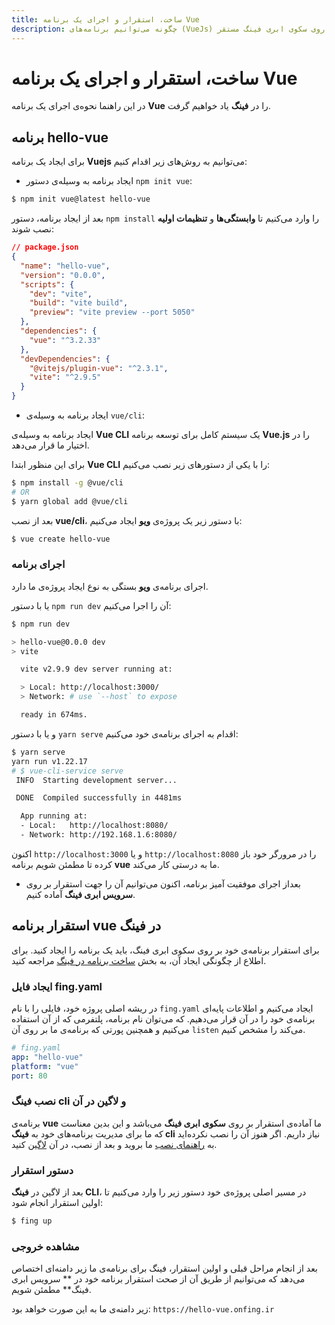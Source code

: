 ```yaml
---
title: ساخت، استقرار و اجرای یک برنامه Vue
description: چگونه می‌توانیم برنامه‌های (VueJs) را بر روی سکوی ابری فینگ مستقر(deploy) کنیم؟
---
```



<Platform>
  <PlatformHead title="برنامه‌های Vue" icon="vuejs/vuejs-original.svg" />
</Platform>

# ساخت، استقرار و اجرای یک برنامه Vue

در این راهنما نحوه‌ی اجرای یک برنامه **Vue** را در **فینگ** یاد خواهیم گرفت.

## برنامه hello-vue

برای ایجاد یک برنامه **Vuejs** می‌توانیم به روش‌های زیر اقدام کنیم:

- ایجاد برنامه به وسیله‌ی دستور `npm init vue`:

```bash
$ npm init vue@latest hello-vue
```

بعد از ایجاد برنامه، دستور `npm install` را وارد می‌کنیم تا **وابستگی‌ها** و **تنظیمات اولیه** نصب شوند:

```json
// package.json
{
  "name": "hello-vue",
  "version": "0.0.0",
  "scripts": {
    "dev": "vite",
    "build": "vite build",
    "preview": "vite preview --port 5050"
  },
  "dependencies": {
    "vue": "^3.2.33"
  },
  "devDependencies": {
    "@vitejs/plugin-vue": "^2.3.1",
    "vite": "^2.9.5"
  }
}
```

- ‌ایجاد برنامه به وسیله‌ی `vue/cli`:

ایجاد برنامه به وسیله‌ی **Vue CLI** یک سیستم کامل برای توسعه برنامه **Vue.js** را در اختیار ما قرار می‌دهد.

برای این منظور ابتدا **Vue CLI** را با یکی از دستور‌های زیر نصب می‌کنیم:

```bash
$ npm install -g @vue/cli
# OR
$ yarn global add @vue/cli
```


بعد از نصب **vue/cli**، با دستور زیر یک پروژه‌ی **ویو** ایجاد می‌کنیم:

```bash
$ vue create hello-vue
```

### اجرای برنامه

اجرای برنامه‌ی **ویو** بستگی به نوع ایجاد پروژه‌ی ما دارد.

یا با دستور `npm run dev` آن را اجرا می‌کنیم:

```bash
$ npm run dev

> hello-vue@0.0.0 dev
> vite

  vite v2.9.9 dev server running at:

  > Local: http://localhost:3000/
  > Network: # use `--host` to expose

  ready in 674ms.
```

و یا با دستور `yarn serve` اقدام به اجرای برنامه‌ی خود می‌کنیم:

```bash
$ yarn serve
yarn run v1.22.17
# $ vue-cli-service serve
 INFO  Starting development server...

 DONE  Compiled successfully in 4481ms                                                                                              12:57:55 PM

  App running at:
  - Local:   http://localhost:8080/ 
  - Network: http://192.168.1.6:8080/
```

اکنون `http://localhost:3000` و یا `http://localhost:8080` را در مرورگر خود باز کرده تا مطمئن شویم برنامه **vue** ما به درستی کار می‌کند.


- بعداز اجرای موفقیت آمیز برنامه، اکنون می‌توانیم آن را جهت استقرار بر روی **سرویس ابری فینگ** آماده کنیم.

## استقرار برنامه vue در فینگ

برای استقرار برنامه‌ی خود بر روی سکوی ابری فینگ، باید یک برنامه را ایجاد کنید. برای اطلاع از چگونگی ایجاد آن، به بخش [ساخت برنامه در فینگ](/quickstart/create-app) مراجعه کنید.

### ایجاد فایل fing.yaml

در ریشه اصلی پروژه خود، فایلی را با نام `fing.yaml` ایجاد می‌کنیم و اطلاعات پایه‌ای برنامه‌ی خود را در آن قرار می‌دهیم. که می‌توان نام برنامه، پلتفرمی که از آن استفاده می‌کنیم و همچنین پورتی که برنامه‌ی ما بر روی آن `listen` می‌کند را مشخص کنیم.

```yaml
# fing.yaml
app: "hello-vue"
platform: "vue"
port: 80
```

### نصب فینگ cli و لاگین در آن

برنامه‌ی **vue** ما آماده‌ی استقرار بر روی **سکوی ابری فینگ** می‌باشد و این بدین معناست که ما برای مدیریت برنامه‌های خود به **فینگ cli** نیاز داریم. اگر هنوز آن را نصب نکرده‌اید به [راهنمای نصب](/quickstart/installation) ما بروید و بعد از نصب، در آن [لاگین](/quickstart/login) کنید.

### دستور استقرار

بعد از لاگین در **فینگ CLI**، در مسیر اصلی پروژه‌ی خود دستور زیر را وارد می‌کنیم تا اولین استقرار انجام شود:

```bash
$ fing up
```

### مشاهده خروجی

بعد از انجام مراحل قبلی و اولین استقرار، فینگ برای برنامه‌ی ما زیر دامنه‌ای اختصاص می‌دهد که می‌توانیم از طریق آن از صحت استقرار برنامه خود در ** سرویس ابری فینگ** مطمئن شویم.

زیر دامنه‌ی ما به این صورت خواهد بود: `https://hello-vue.onfing.ir`
